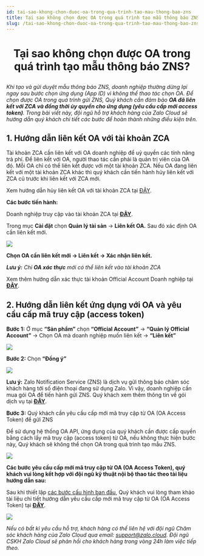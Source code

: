 ```yaml
---
id: tai-sao-khong-chon-duoc-oa-trong-qua-trinh-tao-mau-thong-bao-zns
title: Tại sao không chọn được OA trong quá trình tạo mẫu thông báo ZNS?
slug: /tai-sao-khong-chon-duoc-oa-trong-qua-trinh-tao-mau-thong-bao-zns
---
```


# <p align="center">Tại sao không chọn được OA trong quá trình tạo mẫu thông báo ZNS?</p>

_Khi tạo và gửi duyệt mẫu thông báo ZNS, doanh nghiệp thường dừng lại ngay sau bước chọn ứng dụng (App ID) vì không thể thao tác chọn OA._ _Để chọn được OA trong quá trình gửi ZNS, Quý khách cần đảm bảo **OA đã liên kết với ZCA và đồng thời ủy quyền cho ứng dụng (yêu cầu cấp mới access token)**. Trong bài viết này, đội ngũ hỗ trợ khách hàng của Zalo Cloud sẽ hướng dẫn quý khách chi tiết các bước để hoàn thành những điều kiện trên._

## 1. Hướng dẫn liên kết OA với tài khoản ZCA

Tài khoản ZCA cần liên kết với OA doanh nghiệp để uỷ quyền các tính năng trả phí. Để liên kết với OA, người thao tác cần phải là quản trị viên của OA đó. Mỗi OA chỉ có thể liên kết được với một tài khoản ZCA. Nếu OA đang liên kết với một tài khoản ZCA khác thì quý khách cần tiến hành hủy liên kết với ZCA cũ trước khi liên kết với ZCA mới.

Xem hướng dẫn hủy liên kết OA với tài khoản ZCA tại [ĐÂY](https://zalo.cloud/blog/huong-dan-huy-lien-ket-app-idoa-voi-tai-khoan-zca-/qbu79makjpjjm64e8k).

**Các bước tiến hành:**

Doanh nghiệp truy cập vào tài khoản ZCA tại [**ĐÂY**](https://account.zalo.cloud/QBU7GBG7N6WDDJAA8/spending/overview).

Trong mục **Cài đặt** chọn **Quản lý tài sản** → **Liên kết OA.** Sau đó xác định OA cần liên kết mới.

<p style={{ textAlign: "center" }}>
  <img src="https://stc-oa.zdn.vn/uploads/97cd4fd3adb421fb98176f33206c706f.png" />
</p>

**Chọn OA cần liên kết mới → Liên kết → Xác nhận liên kết.**

_**Lưu ý:** Chỉ **OA xác thực** mới có thể liên kết vào tài khoản ZCA_

Xem thêm hướng dẫn xác thực tài khoản Official Account Doanh nghiệp tại [**ĐÂY**](https://oa.zalo.me/home/resources/guides/huong-dan-xac-thuc-tai-khoan-official-account-cho-doanh-nghiep_70).

## 2. Hướng dẫn liên kết ứng dụng với OA và yêu cầu cấp mã truy cập (access token)

**Bước 1:** Ở mục **“Sản phẩm”** chọn **“Official Account”** → **“Quản lý Official Account”** → Chọn OA mà doanh nghiệp muốn liên kết → **“Liên kết”**

<p style={{ textAlign: "center" }}>
  <img src="https://stc-oa.zdn.vn/uploads/313805ecd2d0f447c93926342c6b3931.png" />
</p>

**Bước 2:** Chọn **“Đồng ý”**

<p style={{ textAlign: "center" }}>
  <img src="https://stc-oa.zdn.vn/uploads/50b625cc015259898b437d6c59e86409.png" />
</p>

**Lưu ý:** Zalo Notification Service (ZNS) là dịch vụ gửi thông báo chăm sóc khách hàng tới số điện thoại đang sử dụng Zalo. Vì vậy, doanh nghiệp cần mua gói OA để tiến hành gửi ZNS. Quý khách xem thêm thông tin về gói dịch vụ tại [**ĐÂY**](https://oa.zalo.me/home/resources/policy/-trien-khai-goi-dich-vu-tra-phi-voi-zalo-oa-doanh-nghiep_4326077009372661188).

**Bước 3:** Quý khách cần yêu cầu cấp mới mã truy cập từ OA (OA Access Token) để gửi ZNS

Để sử dụng hệ thống OA API, ứng dụng của quý khách cần được cấp quyền bằng cách lấy mã truy cập (access token) từ OA, nếu không thực hiện bước này, Quý khách sẽ không thể chọn OA trong quá trình tạo mẫu ZNS.

<p style={{ textAlign: "center" }}>
  <img src="https://stc-oa.zdn.vn/uploads/4f2dea9758a7ac12427a8552ea00662f.png" />
</p>

**Các bước yêu cầu cấp mới mã truy cập từ OA (OA Access Token), quý khách vui lòng kết hợp với đội ngũ kỹ thuật nội bộ thao tác theo tài liệu hướng dẫn sau:**

Sau khi thiết lập [các bước cấu hình ban đầu](https://developers.zalo.me/docs/api/official-account-api/bat-dau/cau-hinh-ban-dau-post-4935), Quý khách vui lòng tham khảo tài liệu chi tiết hướng dẫn yêu cầu cấp mới mã truy cập từ OA (OA Access Token) tại [**ĐÂY**](https://developers.zalo.me/docs/api/official-account-api/xac-thuc-va-uy-quyen/cach-2-xac-thuc-voi-cong-cu-api-explorer/phuong-thuc-lay-oa-access-token-su-dung-cong-cu-api-explorer-post-5004).

<p style={{ textAlign: "center" }}>
  <img src="https://stc-cms-developers.zdn.vn/2021/05/Ch%E1%BB%8Dn-%E1%BB%A9ng-d%E1%BB%A5ng-2.png" />
</p>

_Nếu có bất kì yêu cầu hỗ trợ, khách hàng có thể liên hệ với đội ngũ Chăm sóc khách hàng của Zalo Cloud qua email:_ [_support@zalo.cloud_](mailto:support@zalo.cloud)_. Đội ngũ CSKH Zalo Cloud sẽ phản hồi cho khách hàng trong vòng 24h làm việc tiếp theo._
